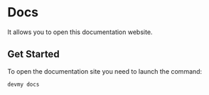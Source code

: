 # Docs

It allows you to open this documentation website.

## Get Started

To open the documentation site you need to launch the command:

```bash copy
devmy docs
```
